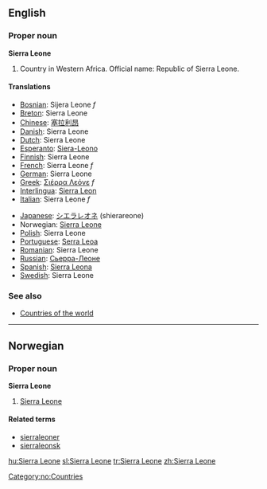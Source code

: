 ==English==

===Proper noun===
'''Sierra Leone'''
# Country in Western Africa. Official name: Republic of Sierra Leone.

====Translations====
{{top}}
*[[Bosnian]]: Sijera Leone ''f''
*[[Breton]]: Sierra Leone
*[[Chinese]]: [[塞拉利昂]]
*[[Danish]]: Sierra Leone
*[[Dutch]]: Sierra Leone
*[[Esperanto]]: [[Siera-Leono]]
*[[Finnish]]: Sierra Leone
*[[French]]: Sierra Leone ''f''
*[[German]]: Sierra Leone
*[[Greek]]: [[Σιέρρα Λεόνε]] ''f''
*[[Interlingua]]: [[Sierra Leon]]
*[[Italian]]: Sierra Leone ''f''
{{mid}}
*[[Japanese]]: [[シエラレオネ]] (shierareone)
*Norwegian: [[#Norwegian|Sierra Leone]]
*[[Polish]]: Sierra Leone
*[[Portuguese]]: [[Serra Leoa]]
*[[Romanian]]: Sierra Leone
*[[Russian]]: [[Сьерра-Леоне]]
*[[Spanish]]: [[Sierra Leona]]
*[[Swedish]]: Sierra Leone
{{bottom}}

===See also===
* [[Countries of the world]]

----
==Norwegian==
===Proper noun===
[[Category:no:Countries]]
'''Sierra Leone'''
#[[#English|Sierra Leone]]
====Related terms====
*[[sierraleoner]]
*[[sierraleonsk]]
[[hu:Sierra Leone]]
[[sl:Sierra Leone]]
[[tr:Sierra Leone]]
[[zh:Sierra Leone]]